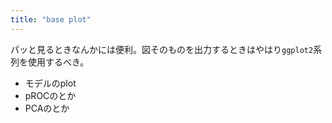 ```yaml
---
title: "base plot"
---
```


パッと見るときなんかには便利。図そのものを出力するときはやはり`ggplot2`系列を使用するべき。

- モデルのplot
- pROCのとか
- PCAのとか